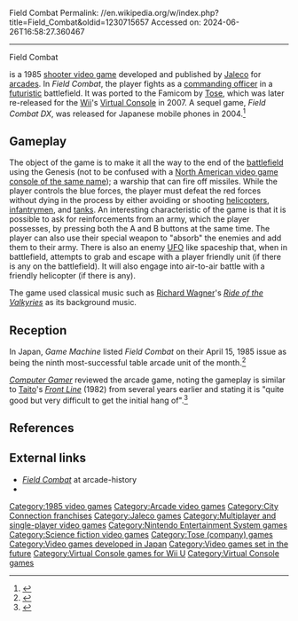 Field Combat
Permalink: //en.wikipedia.org/w/index.php?title=Field_Combat&oldid=1230715657
Accessed on: 2024-06-26T16:58:27.360467



------
Field Combat
{{Short description|1985 video game}}
{{Infobox video game
| title = Field Combat
| image = FieldCombatFlyer.jpg
| caption = Japanese arcade flyer
| developer = [[Jaleco]] (arcade)<ref name="GM258"/> <br> [[Tose (company)|Tose]] (Famicom)<ref name="gamefaqs"/>
| publisher = {{vgrelease|JP|Jaleco<ref name="gamefaqs"/>|NA|Magic Electronics<ref name="Akagi">{{cite book |last1=Akagi |first1=Masumi |title=アーケードTVゲームリスト国内•海外編(1971-2005) |trans-title=Arcade TV Game List: Domestic • Overseas Edition (1971-2005) |date=October 13, 2006 |publisher=Amusement News Agency |language=ja |location=Japan |isbn=978-4990251215 |page=123 |url=https://archive.org/details/ArcadeGameList1971-2005/page/n124}}</ref>}}
| designer = 
| platforms = [[Arcade game|Arcade]], [[Nintendo Entertainment System|Famicom]]<ref name="gamefaqs"/>
| released = '''Arcade''' {{vgrelease|JP|April 1985<ref name="GM258"/>|NA|1985<ref name="Akagi"/>|EU|June 1985<ref name="CG3"/>}} '''Famicom'''<br/>{{vgrelease|JP|July 9, 1985<ref name="gamefaqs">{{cite web | url = http://www.gamefaqs.com/console/nes/data/578236.html | title = Release information | publisher = [[GameFAQs]] | accessdate = 2009-01-25}}</ref>}}
| genre = [[Shooter game|Shooter]]<ref name="gamefaqs"/>
| modes = [[Single-player video game|Single-player]], [[multiplayer video game|multiplayer]]
}}

{{nihongo|'''''Field Combat'''''|フィールドコンバット|Firudo Konbatto}} is a 1985 [[shooter video game]] developed and published by [[Jaleco]] for [[Arcade video game|arcades]]. In ''Field Combat'', the player fights as a [[commanding officer]] in a [[futuristic]] battlefield. It was ported to the Famicom by [[Tose (company)|Tose]], which was later re-released for the [[Wii]]'s [[Virtual Console]] in 2007. A sequel game, ''Field Combat DX'', was released for Japanese mobile phones in 2004.<ref>{{cite web |title=フィールドコンバットDX |url=http://www.itmedia.co.jp/games/gsnews/0311/21/news13.html |website=IT Media |accessdate=9 December 2018}}</ref>

==Gameplay==
The object of the game is to make it all the way to the end of the [[wikt:battlefield|battlefield]] using the Genesis (not to be confused with a [[Sega Genesis|North American video game console of the same name]]); a warship that can fire off missiles. While the player controls the blue forces, the player must defeat the red forces without dying in the process by either avoiding or shooting [[helicopter]]s, [[infantry]]men, and [[tank]]s. An interesting characteristic of the game is that it is possible to ask for reinforcements from an army, which the player possesses, by pressing both the A and B buttons at the same time. The player can also use their special weapon to "absorb" the enemies and add them to their army. There is also an enemy [[unidentified flying object|UFO]] like spaceship that, when in battlefield, attempts to grab and escape with a player friendly unit (if there is any on the battlefield). It will also engage into air-to-air battle with a friendly helicopter (if there is any).

The game used classical music such as [[Richard Wagner]]'s ''[[Ride of the Valkyries]]'' as its background music.

== Reception ==
In Japan, ''Game Machine'' listed ''Field Combat'' on their April 15, 1985 issue as being the ninth most-successful table arcade unit of the month.<ref name="GM258">{{cite magazine|title=Game Machine's Best Hit Games 25 - テーブル型TVゲーム機 (Table Videos)|magazine=[[:ja:ゲームマシン|Game Machine]]|issue=258|publisher=[[:ja:アミューズメント通信社|Amusement Press, Inc.]]|date=15 April 1985|page=19|lang=ja|url=https://onitama.tv/gamemachine/pdf/19850415p.pdf#page=10}}</ref>

''[[Computer Gamer]]'' reviewed the arcade game, noting the gameplay is similar to [[Taito]]'s ''[[Front Line (video game)|Front Line]]'' (1982) from several years earlier and stating it is "quite good but very difficult to get the initial hang of".<ref name="CG3">{{cite magazine |last1=Roberts |first1=Mike |title=Coin-Op Connection |magazine=[[Computer Gamer]] |date=June 1985 |issue=3 |publisher=[[Argus Press]] |location=United Kingdom |pages=18–9 |url=https://archive.org/details/Computer_Gamer_Issue_03_1985-06_Argus_Press_GB/page/n17/mode/2up}}</ref>

==References==
{{Reflist}}

==External links==
* ''[http://www.arcade-history.com/?n=field-combat&page=detail&id=824 Field Combat]'' at arcade-history
* {{KLOV game|id=7773}}

{{Jaleco}}

[[Category:1985 video games]]
[[Category:Arcade video games]]
[[Category:City Connection franchises]]
[[Category:Jaleco games]]
[[Category:Multiplayer and single-player video games]]
[[Category:Nintendo Entertainment System games]]
[[Category:Science fiction video games]]
[[Category:Tose (company) games]]
[[Category:Video games developed in Japan]]
[[Category:Video games set in the future]]
[[Category:Virtual Console games for Wii U]]
[[Category:Virtual Console games]]